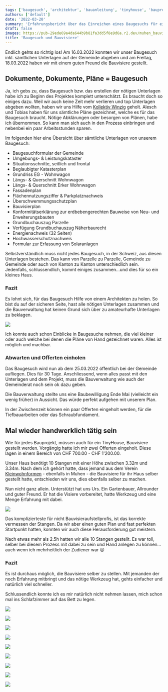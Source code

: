 ```yaml
---
tags: ['baugesuch', 'architektur', 'bauanleitung', 'tinyhouse', 'bauprojekt']
authors: ['default']
date: '2022-03-20'
summary: 'Erfahrungsbericht über das Einreichen eines Baugesuchs für ein Tiny House, inklusive der benötigten Dokumente und der Unterstützung durch das Kollektiv Winzig. Tipps zum Stellen von Bauvisieren und dem Einholen von Offerten.'
draft: false
images: https://pub-29ede69a4da644b9b81fa3dd5f8e9d6a.r2.dev/muhen_bauvisier_10.webp
title: 'Baugesuch und Bauvisiere'
---
```


Endlich gehts so richtig los! Am 16.03.2022 konnten wir unser Baugesuch inkl.
sämtlichen Unterlagen auf der Gemeinde abgeben und am Freitag, 18.03.2022
haben wir mit einem guten Freund die Bauvisiere gestellt.

## Dokumente, Dokumente, Pläne = Baugesuch

Ja, ich gebs zu, dass Baugesuch bzw. das erstellen der nötigen Unterlagen habe
ich zu Beginn des Projektes komplett unterschätzt. Es braucht doch so einiges
dazu. Weil wir auch keine Zeit mehr verlieren und top Unterlagen abgeben
wollten, haben wir uns Hilfe vom [Kollektiv Winzig](https://www.kollektiv-winzig.ch/) geholt. Alesch und Tobias haben für uns sämtliche Pläne
gezeichnet, welche es für das Baugesuch braucht. Nötige Abklärungen oder
besorgen von Plänen, habe ich übernommen. So kann man sich auch in den Prozess
einbringen und nebenbei ein paar Arbeitsstunden sparen.

Im folgenden hier eine Übersicht über sämtliche Unterlagen von unserem
Baugesuch:

- Baugesuchformular der Gemeinde
- Umgebungs- & Leistungskataster
- Situationsschnitte, seitlich und frontal
- Beglaubigter Katasterplan
- Grundriss EG - Wohnwagon
- Längs- & Querschnitt Wohnwagon
- Längs- & Querschnitt Erker Wohnwagon
- Fassadenplan
- Flächennutzungsziffer & Parkplatznachweis
- Überschwemmungsschutzplan
- Bauvisierplan
- Konformitätserklärung zur erdbebengerechten Bauweise von Neu- und Erweiterungsbauten
- Grundbuchauszug Parzelle
- Verfügung Grundbuchauszug Näherbaurecht
- Energienachweis (32 Seiten)
- Hochwasserschutznachweis
- Formular zur Erfassung von Solaranlagen

Selbstverständlich muss nicht jedes Baugesuch, in der Schweiz, aus diesen
Unterlagen bestehen. Das kann von Parzelle zu Parzelle, Gemeinde zu Gemeinde
oder auch von Kanton zu Kanton unterschiedlich sein.  
Jedenfalls, schlussendlich, kommt einiges zusammen…und dies für so ein kleines
Haus.

### Fazit

Es lohnt sich, für das Baugesuch Hilfe von einem Architekten zu holen. So bist
du auf der sicheren Seite, hast alle nötigen Unterlagen zusammen und die
Bauverwaltung hat keinen Grund sich über zu amateurhafte Unterlagen zu
beklagen.

![]({IMAGE_PATH}/ausschnittplan.webp)

Ich konnte auch schon Einblicke in Baugesuche nehmen, die viel kleiner oder
auch welche bei denen die Pläne von Hand gezeichnet waren. Alles ist möglich
und machbar.

### Abwarten und Offerten einholen

Das Baugesuch wird nun ab dem 25.03.2022 öffentlich bei der Gemeinde
aufliegen. Dies für 30 Tage. Anschliessend, wenn alles passt mit den
Unterlagen und dem Projekt, muss die Bauverwaltung wie auch der Gemeinderat
noch sein ok dazu geben.

Die Bauverwaltung stellte uns eine Baubewilligung Ende Mai (vielleicht ein
wenig früher) in Aussicht. Das würde perfekt aufgehen mit unserem Plan.

In der Zwischenzeit können ein paar Offerten eingeholt werden, für die
Tiefbauarbeiten oder das Schraubfundament.

## Mal wieder handwerklich tätig sein

Wie für jedes Bauprojekt, müssen auch für ein TinyHouse, Bauvisiere gestellt
werden. Vorgängig hatte ich mir zwei Offerten eingeholt. Diese lagen in einem
Bereich von CHF 700.00 - CHF 1'200.00.

Unser Haus benötigt 10 Stangen mit einer Höhe zwischen 3.32m und 3.34m. Nach
dem ich gehört hatte, dass jemand aus dem Verein
[Kleinwohnformen](https://www.kleinwohnformen.ch/) - ebenfalls in Muhen - die
Bauvisiere für ihr Haus selber gestellt hatte, entschieden wir uns, dies
ebenfalls selber zu machen.

Nun nicht ganz allein. Unterstützt hat uns Urs. Ein Gartenbauer, Allrounder
und guter Freund. Er hat die Visiere vorbereitet, hatte Werkzeug und eine
Menge Erfahrung mit dabei.

![]({IMAGE_PATH}/muhen_bauvisier_2.webp)

Das komplizierteste für nicht Bauvisieraufstellprofis, ist das korrekte
vermessen der Stangen. Da wir aber einen guten Plan und fast perfekten
Startpunkt hatten, konnten wir auch diese Herausforderung gut meistern.

Nach etwas mehr als 2.5h hatten wir alle 10 Stangen gestellt. Es war toll,
selber bei diesem Prozess mit dabei zu sein und Hand anlegen zu können…auch
wenn ich mehrheitlich der Zudiener war 😉

### Fazit

Es ist durchaus möglich, die Bauvisiere selber zu stellen. Mit jemanden der
noch Erfahrung mitbringt und das nötige Werkzeug hat, gehts einfacher und
natürlich viel schneller.

Schlussendlich konnte ich es mir natürlich nicht nehmen lassen, mich schon mal
ins Schlafzimmer auf das Bett zu legen.

![]({IMAGE_PATH}/muhen_bauvisier_13.webp)

![]({IMAGE_PATH}/muhen_bauvisier_12.webp)

![]({IMAGE_PATH}/muhen_bauvisier_10.webp)

![]({IMAGE_PATH}/muhen_bauvisier_9.webp)

![]({IMAGE_PATH}/muhen_bauvisier_6.webp)

![]({IMAGE_PATH}/muhen_bauvisier_4.webp)

![]({IMAGE_PATH}/muhen_bauvisier_3.webp)

![]({IMAGE_PATH}/muhen_bauvisier_1.webp)

![]({IMAGE_PATH}/muhen_bauvisier_2.webp)
